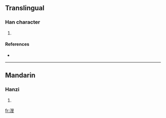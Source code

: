 ==Translingual==

===Han character===
{{Han char|rn=85|rad=水|as=08|sn=11|four=|canj=水日卜大 (EAYK)}}

# {{defn|Han|sort=水08}}

====References====
* {{Han ref|kx=0633.240|dkj=17722|hdz=31649.040|uh=6E02|ud=28162}}

----

==Mandarin==

===Hanzi===
{{cmn-hanzi|pin=[[wèn]] ([[wen4]])|wg=wen<sup>4</sup>}}

# {{defn|Mandarin}}

[[fr:渂]]